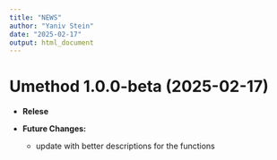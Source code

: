 ```yaml
---
title: "NEWS"
author: "Yaniv Stein"
date: "2025-02-17"
output: html_document
---
```


# Umethod 1.0.0-beta (2025-02-17)

* **Relese**

* **Future Changes:**
    * update with better descriptions for the functions

